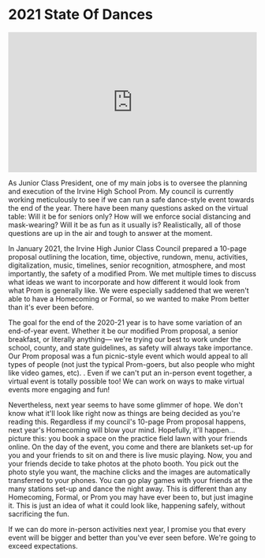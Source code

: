 # 2021 State Of Dances
<div style="position: relative; padding-bottom: 56.25%; height: 0;"><iframe src="https://www.loom.com/embed/852f3efb3f7842ed9d78507cd1d98d5a" frameborder="0" webkitallowfullscreen mozallowfullscreen allowfullscreen style="position: absolute; top: 0; left: 0; width: 100%; height: 100%;"></iframe></div>

As Junior Class President, one of my main jobs is to oversee the planning and execution of the Irvine High School Prom. My council is currently working meticulously to see if we can run a safe dance-style event towards the end of the year. There have been many questions asked on the virtual table: Will it be for seniors only? How will we enforce social distancing and mask-wearing? Will it be as fun as it usually is? Realistically, all of those questions are up in the air and tough to answer at the moment.

In January 2021, the Irvine High Junior Class Council prepared a 10-page proposal outlining the location, time, objective, rundown, menu, activities, digitalization, music, timelines, senior recognition, atmosphere, and most importantly, the safety of a modified Prom. We met multiple times to discuss what ideas we want to incorporate and how different it would look from what Prom is generally like. We were especially saddened that we weren't able to have a Homecoming or Formal, so we wanted to make Prom better than it's ever been before.

The goal for the end of the 2020-21 year is to have some variation of an end-of-year event. Whether it be our modified Prom proposal, a senior breakfast, or literally anything— we're trying our best to work under the school, county, and state guidelines, as safety will always take importance. Our Prom proposal was a fun picnic-style event which would appeal to all types of people (not just the typical Prom-goers, but also people who might like video games, etc). . Even if we can't put an in-person event together, a virtual event is totally possible too! We can work on ways to make virtual events more engaging and fun!

Nevertheless, next year seems to have some glimmer of hope. We don't know what it'll look like right now as things are being decided as you're reading this. Regardless if my council's 10-page Prom proposal happens, next year's Homecoming will blow your mind. Hopefully, it'll happen... picture this: you book a space on the practice field lawn with your friends online. On the day of the event, you come and there are blankets set-up for you and your friends to sit on and there is live music playing. Now, you and your friends decide to take photos at the photo booth. You pick out the photo style you want, the machine clicks and the images are automatically transferred to your phones. You can go play games with your friends at the many stations set-up and dance the night away. This is different than any Homecoming, Formal, or Prom you may have ever been to, but just imagine it. This is just an idea of what it could look like, happening safely, without sacrificing the fun.

If we can do more in-person activities next year, I promise you that every event will be bigger and better than you've ever seen before. We're going to exceed expectations.